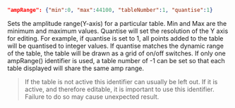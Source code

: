 ```json
"ampRange": {"min":0, "max":44100, "tableNumber":1, "quantise":1}
```
Sets the amplitude range(Y-axis) for a particular table. Min and Max are the minimum and maximum values. Quantise will set the resolution of the Y axis for editing. For example, if quantise is set to 1, all points added to the table will be quantised to integer values. If quantise matches the dynamic range of the table, the table will be drawn as a grid of on/off switches. If only one ampRange() identifier is used, a table number of -1 can be set so that each table displayed will share the same amp range.
>If the table is not active this identifier can usually be left out. If it is active, and therefore editable, it is important to use this identifier. Failure to do so may cause unexpected result.
